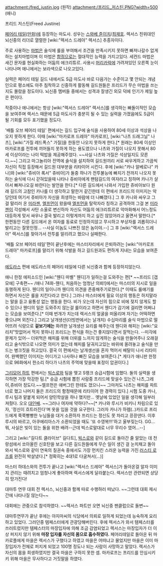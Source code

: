 attachment:/fred_justin.jpg
(원작)
attachment:/프리드_저스틴.PNG?width=500
(애니)

프리드 저스틴(Freed Justine)

[[페어리 테일(만화)]]에 등장하는 마도사. 성우는 [[스와베 쥰이치]]/[[최재호]].
렉서스 친위대인 뇌신중의 리더로 열렬한 [wiki:"렉서스 드레아" 렉서스] 추종자이다.

주로 사용하는 [[마법]]은 술식에 룰을 부여해서 조건을 만족시키지 못하면 빠져나갈수 없게하는 설치마법이며 이 마법은 [[함정]]으로는 절대적인 능력을 가지고있다.
세컨드 마법은 새긴 문자를 현실화하는 어둠의 에크리튜르. 사용시 [[머리카락]]에 가려져있던 오른쪽 눈이 나타나며 애니에서는 보라색으로 나오고있다.

실력은 페어리 테일 길드 내에서도 S급 마도사 바로 다음가는 수준이고 몇 안되는 개념인으로 평소에도 아주 침착하고 신중하게 활동해 길드원들은 프리드가 무슨 마법을 쓰는 지도 몰랐을 정도이다.
뇌신중 멤버들 중에서는 성격과 잘생긴 외모 덕에 인기가 제일 높은 편이다.

작중이나 애니에서는 항상 [wiki:"렉서스 드레아" 렉서스]를 생각하는 빠돌이적인 모습을 보여주며 렉서스 때문에 S급 마도사가 충분히 될 수 있는 실력을 가졌음에도 S급이 될 기회를 모두 포기했을 정도다.

'배틀 오브 페어리 테일' 편에서는 길드 입구에 술식을 사용하여 80세 이상과 석상을 나오지 못하게 한다. 이때 [wiki:"마카로프 드레아" 마카로프], [wiki:"나츠 드래그닐" 나츠], [wiki:"가질 레드폭스" 가질]을 한동안 나오지 못하게 한다.[* 원래는 80세 이상인 마카로프를 전투에 끼어들지 못하게 하는 용도였으나 나츠와 가질이 나오지 못해서 80세 이상이라는 나이 떡밥을 제공해주었다. ~~사실 나츠와 가질은 석상일지도 모른다.~~]
그리고 마그놀리아 전역에 술식을 설치하여 길드원끼리 서로 싸우게하고 가끔씩 자신이 직접 등장해서 길드원 대부분을 리타이어 시킨다.
후에 [wiki:"카나 알베로나" 카나]와 [wiki:"쥬비아 록서" 쥬비아]가 둘중 하나가 전투불능에 빠지기 전까지 나오지 못하는 술식에 다시 갇혀있을때 나타나 쥬비아에게 팬텀길드의 여자라고 칭하며 카나가 살아서 빠져나오길 바란다는 발언을 한다.[* 다른 길드에서 나와서 가입한 쥬비아보다 원래 길드의 고참인 카나를 더 생각하고 말한거 같긴한데 이 편에서 프리드의 이미지는 악당인데 여기서 쥬비아가 자신을 희생하는 바람에 더 나빠졌다.]
그 후 카나와 싸우고 그걸 말리러 온 [[미라젠]], [[엘프먼]]이 왔을때 [[엘프먼]]을 탈락자라 칭하고 공격하여 그걸 본 [[미라젠]]이 각성해서 사탄 소울로 변신하자 자신도 어둠의 에크리튜르로 악마화해서 어느정도 대등하게 맞서 싸우나 결국 발리고  이렇게까지 하고 싶진 않았어라고 울면서 말한다.[* 한편동안 다른 길드에서 온 여자를 동료로 인정하지않고 무시하고 부상자를 괴롭히더니 발리고는 잘못인정... --사실 이놈도 나쁘진 않은 놈이야.--]
그 후 [wiki:"렉서스 드레아" 렉서스]를 찾아가서 전투를 말리려고 했으나 실패한다.

'배틀 오브 페어리 테일'편이 끝난후에는 마스터자리에서 은퇴하려는 [wiki:"마카로프 드레아" 마카로프]를 말리기 위해 삭발을 하고 길드원과도 편하게 지내는 모습을 보여준다.

[[에도라스]] 편에 에도라스의 페어리 테일에 다른 뇌신중과 함께 등장하지않는다.

애니 한정 에피소드인 [wiki:"웬디 마벨" 웬디]가 일하는걸 도와주는 편[* ~~프리드 [갭 모에] 구축편~~ /애니 74화-웬디, 처음하는 엄청난 의뢰!]에서는 마스터의 지시로 일을 동행하게 된다. 웬디의 일이니까 웬디의 의견을 존중해주기로한다.[* 이때도 룰얘기를 하면서 자신은 룰을 지킨다라고 한다.] 그러나 마스터에게 필요 이상의 행동은 하지말라는 말을 듣고 융통성 없는 행동을 한다. 비가 오는데 자신의 힘으로 비에 젖지 않게도 할수 있으나 웬디의 일은 도와주지 않는걸 룰이라고 하면서 웬디가 감기에 걸리면 어쩌냐는 모습을 보여준다.[* 이때 번개가 치는데 렉서스의 얼굴을 떠올리며 자기는 어떡하면 좋으냐며 외친다.]
그리고 날개생선(더빙판에서는 날개치) 수십마리를 술식 마법으로 떨어뜨려 식량으로 '''겉보기에는''' 화려한 날개생선 요리를 해주는데 웬디와 해피는 [wiki:"요리치"맛없어서 먹지 못하나] 프리드는 편식을 하는건 좋지않다면서 잘먹는다. --미각에 문제가 있어--
더위먹은 해피를 위해 더위를 느끼지 않게하는 술식을 만들어주나 오래걸리고 술식밖으로 나오면 의미가 없는데 해피를 달궈지고있는 바위에 올려놓고 술식을 만드는 병크짓을 하고있다.
결국 이 편에서는 날개생선을 혼자 먹어서 배탈이 나서 리타이어. 완벽했던 이미지는 어디가고 나사하나 빠진 모습을 보여준다.[* 게다가 애니판 한정으로 96화에서 한소리 하다가 나츠의 주먹에 맞을때 표정이 압권이다.]

[[그리모어 하트]] 편에서는 [[빅스로]]와 팀을 맺고 S랭크 승급시험에 임했다. 둘의 실력을 생각하면 가장 막강한 팀.[* 승급 시험에 뽑힌 사람중 프리드에 맞설수 있는건 나츠,그레이,쥬비아 정도다.~~엘프먼은 애버그린 한테도 졌으니~~ 그마저도 나츠는 해피를 파트너로 했고 나머지 둘은 프리드의 함정때문에 리타이어 한 경력이 있다.] 시험 도중 카나,루시 팀과 맡붙게 되어서 양민학살을 하나 했지만... 옛날에 있었던 일을 생각해 일부러 져줬다. 오오 [[대인배]]. ~~그러나 여자에 약하다?~~[* 카나와 루시가 비키니 차림으로 있자, '정신이 흐트러진다'며 옷을 입을 것을 요구한다. 그러자 카나가 하렘(..)카드로 프리드에게 쭉쭉빵빵한 누님들을 대거 소환하자 프리드는 정신도 못 차리고 끙끙댄다. 이후 루시의 바르고, 아쿠에리아스가 소환되었을 때도 '또 수영복!!!'하고 울부짖는다. GG... 뭐, 사실은 빚이 있는 둘을 위한 배려--근데 빅스로말대로 너무 무리수 였어...--]

그리고 [wiki:"길다트 클라이브" 길다트], [[빅스로]]와 같이 길드로 돌아간 줄 알았는 데 천랑섬에서 쏘아올린 신호탄을 보고 다른 길드원들에게 무슨 일이 생긴 걸 눈치채고 돌아와서 빅스로와 같이 연옥의 칠권속 중에서도 가장 먼치킨 스러운 능력을 가진 [[러스티 로즈]]를 완전히 박살냈다.[* 정확히는 4대1로 다굴쳐서(...)]

마스터 하데스와의 전투가 끝나고 [wiki:"렉서스 드레아" 렉서스]가 돌아온걸 알자 이미지 관리는 때려치고 엄청나게 좋아하며 렉서스에게 달라붙는다. 렉서스만 관련되면 상당히 망가진다!

대마투 연무 대회 전 렉서스, 뇌신중과 함께 따로 수행하러 떠났다. ~~그런데 대회 제시간에 나타나질 않는다~~

대회에는 관중으로 참석하였다. ~~렉서스 파트만 오면 뇌신중 팬클럽으로 돌변~~

대마투연무가 끝난 후에는 야지마씨의 식당에서 의뢰로 일하게 되었는데 능숙하게 요리하고 있었다. 그러던중 템페스터에게 관광당해버린다. 후에 렉서스가 와서 템페스터를 쓰러트렸지만 템페스터의 마장입자에 의해 조금 감염되었고 렉서스는 마장입자가 더 이상 퍼지지 않기 위해 '''마장 입자를 자신의 몸으로 흡수하였다.''' 페어리테일로 돌아온 뒤 마카로플에게 마을은 렉서스가 구했다고 하였고 마을은 어떠냐고 물었지만 마을은 이미 마장입자가 전체로 퍼지게 되었고 100명 정도나 되는 사람이 사망하고 말았다. 렉서스가 자신의 몸을 희생하였지만 결국 마을은 구하지 못한 셈. 마카로프는 프리드를 안심시키키 위해 마을은 무사하다고 거짓말을 하였다.  
